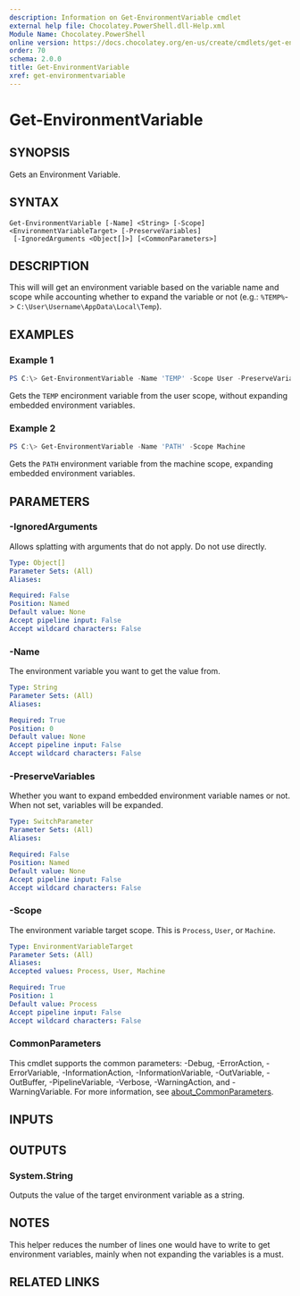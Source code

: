 ```yaml
---
description: Information on Get-EnvironmentVariable cmdlet
external help file: Chocolatey.PowerShell.dll-Help.xml
Module Name: Chocolatey.PowerShell
online version: https://docs.chocolatey.org/en-us/create/cmdlets/get-environmentvariable
order: 70
schema: 2.0.0
title: Get-EnvironmentVariable
xref: get-environmentvariable
---
```


# Get-EnvironmentVariable

## SYNOPSIS
Gets an Environment Variable.

## SYNTAX

```
Get-EnvironmentVariable [-Name] <String> [-Scope] <EnvironmentVariableTarget> [-PreserveVariables]
 [-IgnoredArguments <Object[]>] [<CommonParameters>]
```

## DESCRIPTION
This will will get an environment variable based on the variable name and scope while accounting whether to expand the variable or not
(e.g.: `%TEMP%`-> `C:\User\Username\AppData\Local\Temp`).

## EXAMPLES

### Example 1
```powershell
PS C:\> Get-EnvironmentVariable -Name 'TEMP' -Scope User -PreserveVariables
```

Gets the `TEMP` encironment variable from the user scope, without expanding embedded environment variables.

### Example 2
```powershell
PS C:\> Get-EnvironmentVariable -Name 'PATH' -Scope Machine
```

Gets the `PATH` environment variable from the machine scope, expanding embedded environment variables.

## PARAMETERS

### -IgnoredArguments
Allows splatting with arguments that do not apply. Do not use directly.

```yaml
Type: Object[]
Parameter Sets: (All)
Aliases:

Required: False
Position: Named
Default value: None
Accept pipeline input: False
Accept wildcard characters: False
```

### -Name
The environment variable you want to get the value from.

```yaml
Type: String
Parameter Sets: (All)
Aliases:

Required: True
Position: 0
Default value: None
Accept pipeline input: False
Accept wildcard characters: False
```

### -PreserveVariables
Whether you want to expand embedded environment variable names or not. When not set, variables will be expanded.

```yaml
Type: SwitchParameter
Parameter Sets: (All)
Aliases:

Required: False
Position: Named
Default value: None
Accept pipeline input: False
Accept wildcard characters: False
```

### -Scope
The environment variable target scope. This is `Process`, `User`, or `Machine`.

```yaml
Type: EnvironmentVariableTarget
Parameter Sets: (All)
Aliases:
Accepted values: Process, User, Machine

Required: True
Position: 1
Default value: Process
Accept pipeline input: False
Accept wildcard characters: False
```

### CommonParameters
This cmdlet supports the common parameters: -Debug, -ErrorAction, -ErrorVariable, -InformationAction, -InformationVariable, -OutVariable, -OutBuffer, -PipelineVariable, -Verbose, -WarningAction, and -WarningVariable. For more information, see [about_CommonParameters](http://go.microsoft.com/fwlink/?LinkID=113216).

## INPUTS

## OUTPUTS

### System.String

Outputs the value of the target environment variable as a string.

## NOTES
This helper reduces the number of lines one would have to write to get environment variables, mainly when not expanding the variables is a must.

## RELATED LINKS

<Xref title="Get-EnvironmentVariableNames" value="get-environmentvariablenames" classes="mb-3 d-block" />

<Xref title="Set-EnvironmentVariable" value="set-environmentvariable" classes="mb-3 d-block" />

<Xref title="Cmdlet Reference" value="powershell-cmdlet-reference" classes="mb-3 d-block" />

<Xref title="Function Reference" value="powershell-reference" classes="d-block" />
